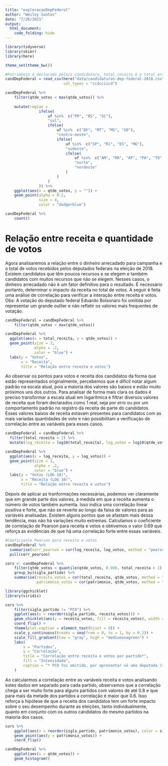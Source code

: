 ```yaml
---
title: "exploracaoDepFederal"
author: "Wesley Santos"
date: "7/26/2021"
output: 
  html_document:
    code_folding: hide
---
```


```r
library(tidyverse)
library(skimr)
library(here)

theme_set(theme_bw())
```

```r
#Patrimônio é declarado pelo/a candidato/a, total_receita é o total arrecadado para ser gasto na campanha (provavelmente igual ao gasto).
candDepFederal = read_csv(here("data/candidaturas-dep-federal-2018.csv"),
                          col_types = "ccdcciicd")

candDepFederal %>%
    filter(qtde_votos < max(qtde_votos)) %>%
    
    mutate(regiao =
               ifelse(
                   uf %in%  c("PR", "RS", "SC"),
                   "sul",
                   ifelse(
                       uf %in%  c("DF", "MT", "MS", "GO"),
                       "centro-oeste",
                       ifelse(
                           uf %in%  c("SP", "RJ", "ES", "MG"),
                           "sudeste",
                           ifelse(
                               uf %in%  c("AM", "RR", "AP", "PA", "TO", "RO", "AC"),
                               "norte",
                               "nordeste"
                           )
                       )
                   )
               )) %>%
    ggplot(aes(x = qtde_votos, y = "")) +
    geom_point(alpha = 0.2,
               size = 4,
               color = "dodgerblue")

candDepFederal %>%
    count()
```



# Relação entre receita e quantidade de votos

Agora analisaremos a relação entre o dinheiro arrecadado para campanha 
e o total de votos recebidos pelos deputados federais na eleição de 2018. 
Existem candidatos que têm poucos recursos e se elegem e também candidatos com 
muitos recursos que não se elegem. Nesses casos, o dinheiro arrecadado não é um 
fator definitivo para o resultado. É necessário portanto, determinar o impacto 
da receita no total de votos. A seguir é feita uma análise de correlação 
para verificar a interação entre receita e votos.
Obs: A votação do deputado federal Eduardo Bolsonaro foi omitida por representar
um grande outlier e não refletir os valores mais frequentes de votação.

```r

candDepFederal = candDepFederal %>%
    filter(qtde_votos < max(qtde_votos))

candDepFederal %>%
  ggplot(aes(x = total_receita, y = qtde_votos)) +
  geom_point(size = 3,
             alpha = .2,
             color = "blue") +
  labs(y = "Votos",
       x = "Receita",
       title = "Relação entre receita e votos")
```
Ao observar os pontos para votos e receita dos candidatos da forma que estão 
representados originalmente, percebemos que é difícil notar algum padrão na 
escala atual, pois a maioria dos valores são baixos e estão muito próximos uns 
dos outros. Para analisar de forma mais clara os dados é preciso transformar a 
escala atual em logarítmica e filtrar diversos valores de receita que foram 
declarados como 1 real, seja por erro ou por um comportamento padrão no registro 
da receita de parte do candidatos. Esses valores baixos de receita estavam presentes
para candidatos com as mais variadas quantidades de voto e não possibilitam a 
verificação de correlação entre as variáveis para esses casos.

```r
candDepFederal = candDepFederal %>%
  filter(total_receita > 1) %>%
  mutate(log_receita = log10(total_receita), log_votos = log10(qtde_votos))

candDepFederal %>%
  ggplot(aes(x = log_receita, y = log_votos)) +
  geom_point(size = 3,
             alpha = .2,
             color = "blue") +
  labs(y = "Votos (LOG 10)",
       x = "Receita (LOG 10)",
       title = "Relação entre receita e votos")
```
Depois de aplicar as tranformações necessárias, podemos ver claramente que em 
grande parte dos valores, à medida em que a receita aumenta o número de votos
também aumenta. Isso indica uma correlação linear positiva e forte, que não se
reverte ao longo da faixa de valores para as variáveis analisadas. Existem 
alguns pontos que se afastam mais dessa tendência, mas não há variações muito 
extremas. Calculamos o coeficiente de correlação de Pearson para receita e votos
e obtivemos o valor 0.69 que reforça as evidências de que há uma correlação forte
entre essas variáveis.

```r
#Coeficiente Pearson para receita e votos
candDepFederal %>% 
  summarise(corr_pearson = cor(log_receita, log_votos, method = "pearson")) %>%
  pull(corr_pearson)
```

```r
cors <- candDepFederal %>%
    filter(qtde_votos < quantile(qtde_votos, 0.99), total_receita > 1) %>%
    group_by(sigla_partido) %>%
    summarise(receita_votos = cor(total_receita, qtde_votos, method = "spearman"),
              patrimonio_votos = cor(patrimonio, qtde_votos, method = "spearman"))

library(ggchicklet)
library(viridis)

cors %>%
    filter(sigla_partido != "PCO") %>%
    ggplot(aes(x = reorder(sigla_partido, receita_votos))) +
    geom_chicklet(aes(y = receita_votos, fill = receita_votos), width = 0.7) +
    coord_flip() +
    theme(plot.caption = element_text(hjust = 0)) +
    scale_y_continuous(breaks = seq(from = 0, to = 1, by = 0.2)) +
    scale_fill_gradient(low = "gray", high = "mediumseagreen") +
    labs(
        x = "Partidos",
        y = "Correlação",
        title = "Correlação entre receita e votos por partido*",
        fill = "Intensidade",
        caption = "* PCO foi omitido, por apresentar só uma deputada (sendo impossível calcular relações)"
    )
```

Ao calcularmos a correlação entre as variáveis receita e votos analisando estes 
dados em separado para cada partido, observamos que a correlação chega a ser muito
forte para alguns partidos com valores de até 0.8 e que para mais da metade dos 
partidos a correlação é maior que 0.6. Isso reforça a hipótese de que a receita
dos candidatos tem um forte impacto sobre o seu desempenho durante as eleições, 
tanto individualmente, quanto em conjunto com os outros candidatos do mesmo 
partidos na maioria dos casos.

```r
cors %>%
    ggplot(aes(x = reorder(sigla_partido, patrimonio_votos), color = sigla_partido)) +
    geom_point(aes(y = patrimonio_votos)) +
    coord_flip()
```

```r
candDepFederal %>% 
    ggplot(aes(x = qtde_votos)) +
    geom_histogram()                
```